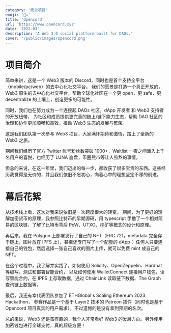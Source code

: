 ```yaml
---
category: '商业项目'
emoji: '🏴‍☠️'
title: 'Opencord'
url: 'https://www.opencord.xyz'
date: '2022-03'
description: 'A Web 3.0 social platform built for DAOs.'
cover: '/public/images/opencord.png'
---
```


# 项目简介

简单来讲，这是一个 Web3 版本的 Discord，同时也是首个支持全平台（mobile/pc/web）的去中心化社交平台。
我们的愿景是打造一个真正开放的，Web3 原生的去中心化社交平台，帮助全球化社区在一个更 open，更 safe，更 decentralize 的土壤上，创造更多的可能性。

同时，我们也在努力成为一个连接起 DAOs 社区，dApp 开发者 和 Web3 支持者的开放纽带，
为社区和成员提供更完善的链上/链下能力生态，帮助 DAO 社区的治理和协作更加顺畅和高效，推动 Web3 生态的发展与繁荣。

这是我们团队第一次参与 Web3 项目，大家满怀期待和激情，踏上了全新的 Web3 之旅。

期间我们经历了官方 Twitter 账号粉丝数突破 1000+，Waitlist 一夜之间涌入上千名用户的喜悦，也经历了 LUNA 崩盘，币圈熊市等让人煎熬的事情。

但总的来说，在这一年里，我们迈出的每一步，都收获了很多宝贵的东西。这些经历我觉得是无价的，并且我们依旧不忘初心，向着心中的理想坚定不移的前进。

# 幕后花絮

从技术栈上看，这次对我来说依旧是一次跨度很大的转变。
期间，为了更好的理解加密货币的原理，我参照比特币的早期源码，用 typescript 手撸了一个相对简易的区块链，了解了比特币背后 PoW、UTXO、挖矿等概念的设计和原理。

再后来，我在 Polygon 上部署发行了自己的 NFT（ERC 721，metadata 完全存于链上，图片放在 IPFS 上），甚至还专门写了一个配套的 dApp：
任何人只要连接自己的钱包，然后选择一张自己喜欢的图片上传，就可以免费 mint 成自己的 NFT。

在这个过程中，我了解并实践了，如何使用 Solidity、OpenZeppelin、Hardhat 等编写，测试和部署智能合约，
以及如何使用 WalletConnect 连接用户钱包，读写智能合约，在 IPFS 上存取数据，通过 ChainLink 读取链下数据、The Graph 查询链上数据等。

最后，我还有幸代表团队参加了 ETHGlobal's Scaling Ethereum 2023 Hackathon，
参赛作品是一个基于 Layer2 技术的 Patreon 插件（同时也是基于 Opencord 项目真实的用户需求），不过遗憾的是没有拿到预期的名次。

总的来说，Web3 还是蛮有趣的，我个人非常看好 Web3 的发展方向。另外使用加密钱包进行全球支付，真的超级方便！
